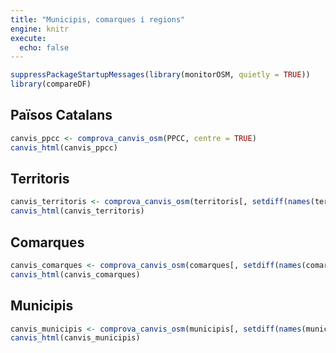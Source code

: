 ```yaml
---
title: "Municipis, comarques i regions"
engine: knitr
execute:
  echo: false
---
```


```r
suppressPackageStartupMessages(library(monitorOSM, quietly = TRUE))
library(compareDF)
```


## Països Catalans

```r
canvis_ppcc <- comprova_canvis_osm(PPCC, centre = TRUE)
canvis_html(canvis_ppcc)
```

## Territoris

```r
canvis_territoris <- comprova_canvis_osm(territoris[, setdiff(names(territoris), "regio")], centre = TRUE)
canvis_html(canvis_territoris)
```

## Comarques

```r
canvis_comarques <- comprova_canvis_osm(comarques[, setdiff(names(comarques), "regio")], centre = TRUE)
canvis_html(canvis_comarques)
```

## Municipis

```r
canvis_municipis <- comprova_canvis_osm(municipis[, setdiff(names(municipis), c("regio", "comarca"))], centre = TRUE)
canvis_html(canvis_municipis)
```
